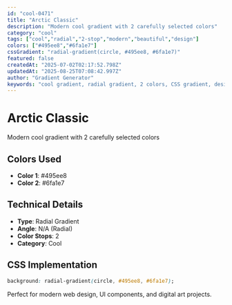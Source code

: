 ```yaml
---
id: "cool-0471"
title: "Arctic Classic"
description: "Modern cool gradient with 2 carefully selected colors"
category: "cool"
tags: ["cool","radial","2-stop","modern","beautiful","design"]
colors: ["#495ee8","#6fa1e7"]
cssGradient: "radial-gradient(circle, #495ee8, #6fa1e7)"
featured: false
createdAt: "2025-07-02T02:17:52.798Z"
updatedAt: "2025-08-25T07:08:42.997Z"
author: "Gradient Generator"
keywords: "cool gradient, radial gradient, 2 colors, CSS gradient, design, #495ee8, #6fa1e7"
---
```


# Arctic Classic

Modern cool gradient with 2 carefully selected colors

## Colors Used
- **Color 1**: #495ee8
- **Color 2**: #6fa1e7

## Technical Details
- **Type**: Radial Gradient
- **Angle**: N/A (Radial)
- **Color Stops**: 2
- **Category**: Cool

## CSS Implementation
```css
background: radial-gradient(circle, #495ee8, #6fa1e7);
```

Perfect for modern web design, UI components, and digital art projects.
